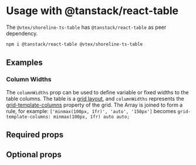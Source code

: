 # Usage with @tanstack/react-table

<ComponentDescription name="ts-table" />

The `@vtex/shoreline-ts-table` has `@tanstack/react-table` as peer dependency.

```sh npm2yarn copy
npm i @tanstack/react-table @vtex/shoreline-ts-table
```

<Preview name="ts-table" />

## Examples

### Column Widths

The `columnWidths` prop can be used to define variable or fixed widths to the table columns. The table is a [grid layout](https://developer.mozilla.org/en-US/docs/Web/CSS/grid), and `columnWidths` represents the [grid-template-columns](https://developer.mozilla.org/en-US/docs/Web/CSS/grid-template-columns) property of the grid. The Array is joined to form a rule, for example: `['minmax(100px, 1fr)', 'auto', '150px']` becomes `grid-template-columns: minmax(100px, 1fr) auto auto;`

<Preview name="ts-table-column-widths" />

## Required props

<PropsDocs name="ts-table" required />

## Optional props

<PropsDocs name="ts-table" />
